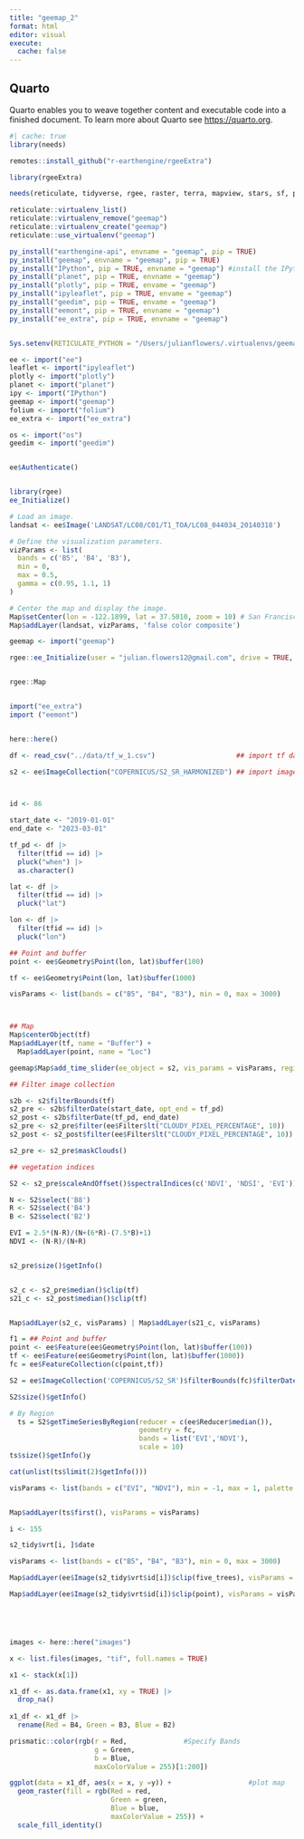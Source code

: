 ```yaml
---
title: "geemap_2"
format: html
editor: visual
execute: 
  cache: false
---
```


## Quarto

Quarto enables you to weave together content and executable code into a finished document. To learn more about Quarto see <https://quarto.org>.

```r
#| cache: true
library(needs)

remotes::install_github("r-earthengine/rgeeExtra")

library(rgeeExtra)

needs(reticulate, tidyverse, rgee, raster, terra, mapview, stars, sf, prismatic, tidyrgee, rgeeExtra)

reticulate::virtualenv_list()
reticulate::virtualenv_remove("geemap")
reticulate::virtualenv_create("geemap")
reticulate::use_virtualenv("geemap")

py_install("earthengine-api", envname = "geemap", pip = TRUE)
py_install("geemap", envname = "geemap", pip = TRUE)
py_install("IPython", pip = TRUE, envname = "geemap") #install the IPython package
py_install("planet", pip = TRUE, envname = "geemap")
py_install("plotly", pip = TRUE, envame = "geemap")
py_install("ipyleaflet", pip = TRUE, envame = "geemap")
py_install("geedim", pip = TRUE, envame = "geemap")
py_install("eemont", pip = TRUE, envname = "geemap")
py_install("ee_extra", pip = TRUE, envname = "geemap")


Sys.setenv(RETICULATE_PYTHON = "/Users/julianflowers/.virtualenvs/geemap/bin/python") 

ee <- import("ee")
leaflet <- import("ipyleaflet")
plotly <- import("plotly")
planet <- import("planet")
ipy <- import("IPython")
geemap <- import("geemap")
folium <- import("folium")
ee_extra <- import("ee_extra")

os <- import("os")
geedim <- import("geedim")


ee$Authenticate()



```

```r
library(rgee)
ee_Initialize()

# Load an image.
landsat <- ee$Image('LANDSAT/LC08/C01/T1_TOA/LC08_044034_20140318')

# Define the visualization parameters.
vizParams <- list(
  bands = c('B5', 'B4', 'B3'),
  min = 0,
  max = 0.5,
  gamma = c(0.95, 1.1, 1)
)

# Center the map and display the image.
Map$setCenter(lon = -122.1899, lat = 37.5010, zoom = 10) # San Francisco Bay
Map$addLayer(landsat, vizParams, 'false color composite')
```

```r

geemap <- import("geemap")

rgee::ee_Initialize(user = "julian.flowers12@gmail.com", drive = TRUE, gcs = TRUE)


rgee::Map



```

```r

import("ee_extra")
import ("eemont")


here::here()

df <- read_csv("../data/tf_w_1.csv")                    ## import tf data

s2 <- ee$ImageCollection("COPERNICUS/S2_SR_HARMONIZED") ## import image collection



id <- 86

start_date <- "2019-01-01"                            
end_date <- "2023-03-01"

tf_pd <- df |>
  filter(tfid == id) |>
  pluck("when") |>
  as.character()

lat <- df |>
  filter(tfid == id) |>
  pluck("lat")

lon <- df |>
  filter(tfid == id) |>
  pluck("lon")

## Point and buffer
point <- ee$Geometry$Point(lon, lat)$buffer(100)

tf <- ee$Geometry$Point(lon, lat)$buffer(1000)

visParams <- list(bands = c("B5", "B4", "B3"), min = 0, max = 3000)



## Map
Map$centerObject(tf)
Map$addLayer(tf, name = "Buffer") +
  Map$addLayer(point, name = "Loc")

geemap$Map$add_time_slider(ee_object = s2, vis_params = visParams, region = tf, )

## Filter image collection

s2b <- s2$filterBounds(tf)
s2_pre <- s2b$filterDate(start_date, opt_end = tf_pd)
s2_post <- s2b$filterDate(tf_pd, end_date)
s2_pre <- s2_pre$filter(ee$Filter$lt("CLOUDY_PIXEL_PERCENTAGE", 10))
s2_post <- s2_post$filter(ee$Filter$lt("CLOUDY_PIXEL_PERCENTAGE", 10))

s2_pre <- s2_pre$maskClouds()

## vegetation indices

S2 <- s2_pre$scaleAndOffset()$spectralIndices(c('NDVI', 'NDSI', 'EVI'))

N <- S2$select('B8')
R <- S2$select('B4')
B <- S2$select('B2')

EVI = 2.5*(N-R)/(N+(6*R)-(7.5*B)+1)
NDVI <- (N-R)/(N+R)


s2_pre$size()$getInfo()


s2_c <- s2_pre$median()$clip(tf)
s21_c <- s2_post$median()$clip(tf)


Map$addLayer(s2_c, visParams) | Map$addLayer(s21_c, visParams)


```

```r
f1 = ## Point and buffer
point <- ee$Feature(ee$Geometry$Point(lon, lat)$buffer(100))
tf <- ee$Feature(ee$Geometry$Point(lon, lat)$buffer(1000))
fc = ee$FeatureCollection(c(point,tf))

S2 = ee$ImageCollection('COPERNICUS/S2_SR')$filterBounds(fc)$filterDate(start_date,end_date)$maskClouds()$scaleAndOffset()$spectralIndices(c('EVI','NDVI'))

S2$size()$getInfo()

# By Region
  ts = S2$getTimeSeriesByRegion(reducer = c(ee$Reducer$median()),
                                geometry = fc,
                                bands = list('EVI','NDVI'),
                                scale = 10)
ts$size()$getInfo()y

cat(unlist(ts$limit(2)$getInfo()))

visParams <- list(bands = c("EVI", "NDVI"), min = -1, max = 1, palette = viridis::cividis(10))


Map$addLayer(ts$first(), visParams = visParams)


```

```r

i <- 155

s2_tidy$vrt[i, ]$date

visParams <- list(bands = c("B5", "B4", "B3"), min = 0, max = 3000)

Map$addLayer(ee$Image(s2_tidy$vrt$id[i])$clip(five_trees), visParams = visParams, name = s2_tidy$vrt |> slice(i) |> select(date)) 

Map$addLayer(ee$Image(s2_tidy$vrt$id[i])$clip(point), visParams = visParams)






```

```r

images <- here::here("images")

x <- list.files(images, "tif", full.names = TRUE)

x1 <- stack(x[1]) 

x1_df <- as.data.frame(x1, xy = TRUE) |>
  drop_na()
 
x1_df <- x1_df |>
  rename(Red = B4, Green = B3, Blue = B2)

prismatic::color(rgb(r = Red,              #Specify Bands
                     g = Green,
                     b = Blue,
                     maxColorValue = 255)[1:200])

ggplot(data = x1_df, aes(x = x, y =y)) +                   #plot map
  geom_raster(fill = rgb(Red = red,
                         Green = green,
                         Blue = blue,
                         maxColorValue = 255)) +
  scale_fill_identity()




```
